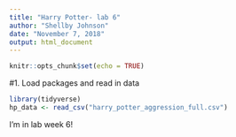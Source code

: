 ```yaml
---
title: "Harry Potter- lab 6"
author: "Shellby Johnson"
date: "November 7, 2018"
output: html_document
---
```


```r
knitr::opts_chunk$set(echo = TRUE)
```


#1. Load packages and read in data
```r

library(tidyverse)
hp_data <- read_csv("harry_potter_aggression_full.csv")

```

I'm in lab week 6!